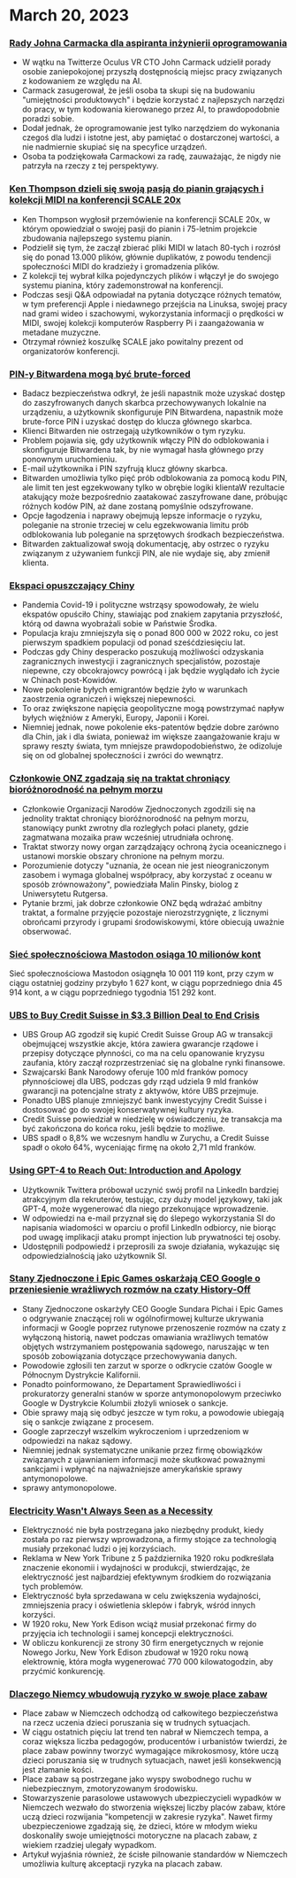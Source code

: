 
<Steps>

# March 20, 2023

### [Rady Johna Carmacka dla aspiranta inżynierii oprogramowania](https://twitter.com/ID_AA_Carmack/status/1637087219591659520?ref=hackernewsgpt.com)

- W wątku na Twitterze Oculus VR CTO John Carmack udzielił porady osobie zaniepokojonej przyszłą dostępnością miejsc pracy związanych z kodowaniem ze względu na AI.
- Carmack zasugerował, że jeśli osoba ta skupi się na budowaniu "umiejętności produktowych" i będzie korzystać z najlepszych narzędzi do pracy, w tym kodowania kierowanego przez AI, to prawdopodobnie poradzi sobie.
- Dodał jednak, że oprogramowanie jest tylko narzędziem do wykonania czegoś dla ludzi i istotne jest, aby pamiętać o dostarczonej wartości, a nie nadmiernie skupiać się na specyfice urządzeń.
- Osoba ta podziękowała Carmackowi za radę, zauważając, że nigdy nie patrzyła na rzeczy z tej perspektywy.

### [Ken Thompson dzieli się swoją pasją do pianin grających i kolekcji MIDI na konferencji SCALE 20x](https://www.youtube.com/watch?v=kaandEt_pKw&ref=hackernewsgpt.com)

- Ken Thompson wygłosił przemówienie na konferencji SCALE 20x, w którym opowiedział o swojej pasji do pianin i 75-letnim projekcie zbudowania najlepszego systemu pianin.
- Podzielił się tym, że zaczął zbierać pliki MIDI w latach 80-tych i rozrósł się do ponad 13.000 plików, głównie duplikatów, z powodu tendencji społeczności MIDI do kradzieży i gromadzenia plików.
- Z kolekcji tej wybrał kilka pojedynczych plików i włączył je do swojego systemu pianina, który zademonstrował na konferencji.
- Podczas sesji Q&A odpowiadał na pytania dotyczące różnych tematów, w tym preferencji Apple i niedawnego przejścia na Linuksa, swojej pracy nad grami wideo i szachowymi, wykorzystania informacji o prędkości w MIDI, swojej kolekcji komputerów Raspberry Pi i zaangażowania w metadane muzyczne.
- Otrzymał również koszulkę SCALE jako powitalny prezent od organizatorów konferencji.

### [PIN-y Bitwardena mogą być brute-forced](https://ambiso.github.io/bitwarden-pin/?ref=hackernewsgpt.com)

- Badacz bezpieczeństwa odkrył, że jeśli napastnik może uzyskać dostęp do zaszyfrowanych danych skarbca przechowywanych lokalnie na urządzeniu, a użytkownik skonfiguruje PIN Bitwardena, napastnik może brute-force PIN i uzyskać dostęp do klucza głównego skarbca.
- Klienci Bitwarden nie ostrzegają użytkowników o tym ryzyku.
- Problem pojawia się, gdy użytkownik włączy PIN do odblokowania i skonfiguruje Bitwardena tak, by nie wymagał hasła głównego przy ponownym uruchomieniu.
- E-mail użytkownika i PIN szyfrują klucz główny skarbca.
- Bitwarden umożliwia tylko pięć prób odblokowania za pomocą kodu PIN, ale limit ten jest egzekwowany tylko w obrębie logiki klientaW rezultacie atakujący może bezpośrednio zaatakować zaszyfrowane dane, próbując różnych kodów PIN, aż dane zostaną pomyślnie odszyfrowane.
- Opcje łagodzenia i naprawy obejmują lepsze informacje o ryzyku, poleganie na stronie trzeciej w celu egzekwowania limitu prób odblokowania lub poleganie na sprzętowych środkach bezpieczeństwa.
- Bitwarden zaktualizował swoją dokumentację, aby ostrzec o ryzyku związanym z używaniem funkcji PIN, ale nie wydaje się, aby zmienił klienta.

### [Ekspaci opuszczający Chiny](https://www.persuasion.community/p/leaving-china?ref=hackernewsgpt.com)

- Pandemia Covid-19 i polityczne wstrząsy spowodowały, że wielu ekspatów opuściło Chiny, stawiając pod znakiem zapytania przyszłość, którą od dawna wyobrażali sobie w Państwie Środka.
- Populacja kraju zmniejszyła się o ponad 800 000 w 2022 roku, co jest pierwszym spadkiem populacji od ponad sześćdziesięciu lat.
- Podczas gdy Chiny desperacko poszukują możliwości odzyskania zagranicznych inwestycji i zagranicznych specjalistów, pozostaje niepewne, czy obcokrajowcy powrócą i jak będzie wyglądało ich życie w Chinach post-Kowidów.
- Nowe pokolenie byłych emigrantów będzie żyło w warunkach zaostrzenia ograniczeń i większej niepewności.
- To oraz zwiększone napięcia geopolityczne mogą powstrzymać napływ byłych więźniów z Ameryki, Europy, Japonii i Korei.
- Niemniej jednak, nowe pokolenie eks-patentów będzie dobre zarówno dla Chin, jak i dla świata, ponieważ im większe zaangażowanie kraju w sprawy reszty świata, tym mniejsze prawdopodobieństwo, że odizoluje się on od globalnej społeczności i zwróci do wewnątrz.

### [Członkowie ONZ zgadzają się na traktat chroniący bioróżnorodność na pełnym morzu](https://apnews.com/article/un-oceans-biodiversity-treaty-0b024fa07e8c1947236d8b8491ebf92c?ref=hackernewsgpt.com)

- Członkowie Organizacji Narodów Zjednoczonych zgodzili się na jednolity traktat chroniący bioróżnorodność na pełnym morzu, stanowiący punkt zwrotny dla rozległych połaci planety, gdzie zagmatwana mozaika praw wcześniej utrudniała ochronę.
- Traktat stworzy nowy organ zarządzający ochroną życia oceanicznego i ustanowi morskie obszary chronione na pełnym morzu.
- Porozumienie dotyczy "uznania, że ocean nie jest nieograniczonym zasobem i wymaga globalnej współpracy, aby korzystać z oceanu w sposób zrównoważony", powiedziała Malin Pinsky, biolog z Uniwersytetu Rutgersa.
- Pytanie brzmi, jak dobrze członkowie ONZ będą wdrażać ambitny traktat, a formalne przyjęcie pozostaje nierozstrzygnięte, z licznymi obrońcami przyrody i grupami środowiskowymi, które obiecują uważnie obserwować.

### [Sieć społecznościowa Mastodon osiąga 10 milionów kont](https://mastodon.social/@mastodonusercount/110051957865629817?ref=hackernewsgpt.com)

Sieć społecznościowa Mastodon osiągnęła 10 001 119 kont, przy czym w ciągu ostatniej godziny przybyło 1 627 kont, w ciągu poprzedniego dnia 45 914 kont, a w ciągu poprzedniego tygodnia 151 292 kont.

### [UBS to Buy Credit Suisse in $3.3 Billion Deal to End Crisis](https://www.bloomberg.com/news/articles/2023-03-19/ubs-agrees-to-buy-credit-suisse-in-historic-deal-to-end-crisis?ref=hackernewsgpt.com)

- UBS Group AG zgodził się kupić Credit Suisse Group AG w transakcji obejmującej wszystkie akcje, która zawiera gwarancje rządowe i przepisy dotyczące płynności, co ma na celu opanowanie kryzysu zaufania, który zaczął rozprzestrzeniać się na globalne rynki finansowe.
- Szwajcarski Bank Narodowy oferuje 100 mld franków pomocy płynnościowej dla UBS, podczas gdy rząd udziela 9 mld franków gwarancji na potencjalne straty z aktywów, które UBS przejmuje.
- Ponadto UBS planuje zmniejszyć bank inwestycyjny Credit Suisse i dostosować go do swojej konserwatywnej kultury ryzyka.
- Credit Suisse powiedział w niedzielę w oświadczeniu, że transakcja ma być zakończona do końca roku, jeśli będzie to możliwe.
- UBS spadł o 8,8% we wczesnym handlu w Zurychu, a Credit Suisse spadł o około 64%, wyceniając firmę na około 2,71 mld franków.

### [Using GPT-4 to Reach Out: Introduction and Apology](https://twitter.com/brdskggs/status/1637114268876144640?ref=hackernewsgpt.com)

- Użytkownik Twittera próbował uczynić swój profil na LinkedIn bardziej atrakcyjnym dla rekruterów, testując, czy duży model językowy, taki jak GPT-4, może wygenerować dla niego przekonujące wprowadzenie.
- W odpowiedzi na e-mail przyznał się do ślepego wykorzystania SI do napisania wiadomości w oparciu o profil LinkedIn odbiorcy, nie biorąc pod uwagę implikacji ataku prompt injection lub prywatności tej osoby.
- Udostępnili podpowiedź i przeprosili za swoje działania, wykazując się odpowiedzialnością jako użytkownik SI.

### [Stany Zjednoczone i Epic Games oskarżają CEO Google o przeniesienie wrażliwych rozmów na czaty History-Off](http://www.fosspatents.com/2023/03/us-states-epic-games-others-accuse.html?ref=hackernewsgpt.com)

- Stany Zjednoczone oskarżyły CEO Google Sundara Pichai i Epic Games o odgrywanie znaczącej roli w ogólnofirmowej kulturze ukrywania informacji w Google poprzez rutynowe przenoszenie rozmów na czaty z wyłączoną historią, nawet podczas omawiania wrażliwych tematów objętych wstrzymaniem postępowania sądowego, naruszając w ten sposób zobowiązania dotyczące przechowywania danych.
- Powodowie zgłosili ten zarzut w sporze o odkrycie czatów Google w Północnym Dystrykcie Kalifornii.
- Ponadto poinformowano, że Departament Sprawiedliwości i prokuratorzy generalni stanów w sporze antymonopolowym przeciwko Google w Dystrykcie Kolumbii złożyli wniosek o sankcje.
- Obie sprawy mają się odbyć jeszcze w tym roku, a powodowie ubiegają się o sankcje związane z procesem.
- Google zaprzeczył wszelkim wykroczeniom i uprzedzeniom w odpowiedzi na nakaz sądowy.
- Niemniej jednak systematyczne unikanie przez firmę obowiązków związanych z ujawnianiem informacji może skutkować poważnymi sankcjami i wpłynąć na najważniejsze amerykańskie sprawy antymonopolowe.
- sprawy antymonopolowe.

### [Electricity Wasn't Always Seen as a Necessity](https://www.smithsonianmag.com/smart-news/people-had-to-be-convinced-of-the-usefulness-of-electricity-21221094/?ref=hackernewsgpt.com)

- Elektryczność nie była postrzegana jako niezbędny produkt, kiedy została po raz pierwszy wprowadzona, a firmy stojące za technologią musiały przekonać ludzi o jej korzyściach.
- Reklama w New York Tribune z 5 października 1920 roku podkreślała znaczenie ekonomii i wydajności w produkcji, stwierdzając, że elektryczność jest najbardziej efektywnym środkiem do rozwiązania tych problemów.
- Elektryczność była sprzedawana w celu zwiększenia wydajności, zmniejszenia pracy i oświetlenia sklepów i fabryk, wśród innych korzyści.
- W 1920 roku, New York Edison wciąż musiał przekonać firmy do przyjęcia ich technologii i samej koncepcji elektryczności.
- W obliczu konkurencji ze strony 30 firm energetycznych w rejonie Nowego Jorku, New York Edison zbudował w 1920 roku nową elektrownię, która mogła wygenerować 770 000 kilowatogodzin, aby przyćmić konkurencję.

### [Dlaczego Niemcy wbudowują ryzyko w swoje place zabaw](https://www.theguardian.com/world/2021/oct/24/why-germany-is-building-risk-into-its-playgrounds?ref=hackernewsgpt.com)

- Place zabaw w Niemczech odchodzą od całkowitego bezpieczeństwa na rzecz uczenia dzieci poruszania się w trudnych sytuacjach.
- W ciągu ostatnich pięciu lat trend ten nabrał w Niemczech tempa, a coraz większa liczba pedagogów, producentów i urbanistów twierdzi, że place zabaw powinny tworzyć wymagające mikrokosmosy, które uczą dzieci poruszania się w trudnych sytuacjach, nawet jeśli konsekwencją jest złamanie kości.
- Place zabaw są postrzegane jako wyspy swobodnego ruchu w niebezpiecznym, zmotoryzowanym środowisku.
- Stowarzyszenie parasolowe ustawowych ubezpieczycieli wypadków w Niemczech wezwało do stworzenia większej liczby placów zabaw, które uczą dzieci rozwijania "kompetencji w zakresie ryzyka". Nawet firmy ubezpieczeniowe zgadzają się, że dzieci, które w młodym wieku doskonaliły swoje umiejętności motoryczne na placach zabaw, z wiekiem rzadziej ulegały wypadkom.
- Artykuł wyjaśnia również, że ścisłe pilnowanie standardów w Niemczech umożliwia kulturę akceptacji ryzyka na placach zabaw.

</Steps>
